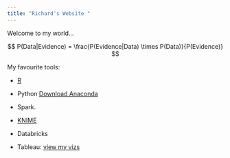 ```yaml
---
title: "Richard's Website "
---
```


Welcome to my world...



$$ P(Data|Evidence) =  \frac{P(Evidence|Data) \times P(Data)}{P(Evidence)} $$





My favourite tools:

-  [R](https://www.r-project.org/)

-  Python [Download Anaconda](https://www.anaconda.com/download/)

-  Spark. 

-  [KNIME](https://www.knime.com/)

-  Databricks

-  Tableau: [view my vizs](https://public.tableau.com/profile/richard.wanjohi#!/)
